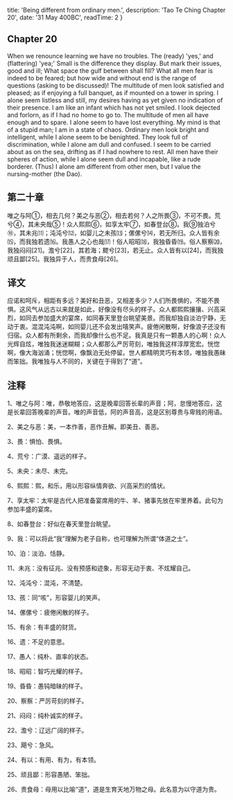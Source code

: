 
  title: 'Being different from ordinary men.',
  description: 'Tao Te Ching Chapter 20',
  date: '31 May 400BC',
  readTime: 2
}


## Chapter 20

When we renounce learning we have no troubles.
The (ready) 'yes,' and (flattering) 'yea;'
Small is the difference they display.
But mark their issues, good and ill;
What space the gulf between shall fill?
What all men fear is indeed to be feared; but how wide and without end is the range of questions (asking to be discussed)! The multitude of men look satisfied and pleased; as if enjoying a full banquet, as if mounted on a tower in spring. I alone seem listless and still, my desires having as yet given no indication of their presence. I am like an infant which has not yet smiled. I look dejected and forlorn, as if I had no home to go to. The multitude of men all have enough and to spare. I alone seem to have lost everything. My mind is that of a stupid man; I am in a state of chaos. Ordinary men look bright and intelligent, while I alone seem to be benighted. They look full of discrimination, while I alone am dull and confused. I seem to be carried about as on the sea, drifting as if I had nowhere to rest. All men have their spheres of action, while I alone seem dull and incapable, like a rude borderer. (Thus) I alone am different from other men, but I value the nursing-mother (the Dao).

## 第二十章

唯之与阿①，相去几何？美之与恶②，相去若何？人之所畏③，不可不畏。荒兮④，其未央哉⑤！众人熙熙⑥，如享太牢⑦，如春登台⑧。我⑨独泊兮⑩，其未兆⑾；沌沌兮⑿，如婴儿之未孩⒀；傫傫兮⒁，若无所归。众人皆有余⒂，而我独若遗⒃。我愚人之心也哉⒄！俗人昭昭⒅，我独昏昏⒆。俗人察察⒇，我独闷闷[21]。澹兮[22]，其若海；飂兮[23]，若无止。众人皆有以[24]，而我独顽且鄙[25]。我独异于人，而贵食母[26]。

## 译文

应诺和呵斥，相距有多远？美好和丑恶，又相差多少？人们所畏惧的，不能不畏惧。这风气从远古以来就是如此，好像没有尽头的样子。众人都熙熙攘攘、兴高采烈，如同去参加盛大的宴席，如同春天里登台眺望美景。而我却独自淡泊宁静，无动于衷。混混沌沌啊，如同婴儿还不会发出嘻笑声。疲倦闲散啊，好像浪子还没有归宿。众人都有所剩余，而我却像什么也不足。我真是只有一颗愚人的心啊！众人光辉自炫，唯独我迷迷糊糊；众人都那么严厉苛刻，唯独我这样淳厚宽宏。恍惚啊，像大海汹涌；恍惚啊，像飘泊无处停留。世人都精明灵巧有本领，唯独我愚昧而笨拙。我唯独与人不同的，关键在于得到了“道”。

## 注释

1、唯之与阿：唯，恭敬地答应，这是晚辈回答长辈的声音；阿，怠慢地答应，这是长辈回答晚辈的声音。唯的声音低，阿的声音高，这是区别尊贵与卑贱的用语。

2、美之与恶：美，一本作善，恶作丑解。即美丑、善恶。

3、畏：惧怕、畏惧。

4、荒兮：广漠、遥远的样子。

5、未央：未尽、未完。

6、熙熙：熙，和乐，用以形容纵情奔欲、兴高采烈的情状。

7、享太牢：太牢是古代人把准备宴席用的牛、羊、猪事先放在牢里养着。此句为参加丰盛的宴席。

8、如春登台：好似在春天里登台眺望。

9、我：可以将此“我”理解为老子自称，也可理解为所谓“体道之士”。

10、泊：淡泊、恬静。

11、未兆：没有征兆、没有预感和迹象，形容无动于衷、不炫耀自己。

12、沌沌兮：混沌，不清楚。

13、孩：同“咳”，形容婴儿的笑声。

14、傫傫兮：疲倦闲散的样子。

15、有余：有丰盛的财货。

16、遗：不足的意思。

17、愚人：纯朴、直率的状态。

18、昭昭：智巧光耀的样子。

19、昏昏：愚钝暗昧的样子。

20、察察：严厉苛刻的样子。

21、闷闷：纯朴诚实的样子。

22、澹兮：辽远广阔的样子。

23、飓兮：急风。

24、有以：有用、有为，有本领。

25、顽且鄙：形容愚陋、笨拙。

26、贵食母：母用以比喻“道”，道是生育天地万物之母。此名意为以守道为贵。
